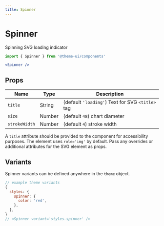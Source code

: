 ```yaml
---
title: Spinner
---
```


# Spinner

Spinning SVG loading indicator

```js
import { Spinner } from '@theme-ui/components'
```

```jsx live=true
<Spinner />
```

## Props

Name | Type | Description
---|---|---
`title` | String | (default `'loading'`) Text for SVG `<title>` tag
`size` | Number | (default `48`) chart diameter
`strokeWidth` | Number | (default `4`) stroke width

A `title` attribute should be provided to the component for accessibility purposes.
The element uses `role='img'` by default.
Pass any overrides or additional attributes for the SVG element as props.

## Variants

Spinner variants can be defined anywhere in the `theme` object.

```js
// example theme variants
{
  styles: {
    spinner: {
      color: 'red',
    },
  },
}
// <Spinner variant='styles.spinner' />
```